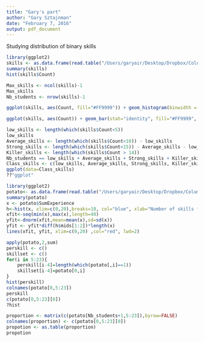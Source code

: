 ```yaml
---
title: "Gary's part"
author: "Gary Sztajnman"
date: "February 7, 2016"
output: pdf_document
---
```



Studying distribution of binary skills

```r
library(ggplot2)
skills <- as.data.frame(read.table("/Users/garyair/Desktop/Dropbox/Columbia/EDA/EDAV-Project-1/data/Skills binary.csv", header=TRUE, fill = TRUE, sep=","))
summary(skills)
hist(skills$Count)

Max_skills <- ncol(skills)-1
Max_skills
Nb_students <- nrow(skills)-1

ggplot(skills, aes(Count, fill="#FF9999")) + geom_histogram(binwidth = 0.5)

ggplot(skills, aes(Count)) + geom_bar(stat="identity", fill="#FF9999", colour="black")

low_skills <- length(which(skills$Count<5))
low_skills
Average_skills <- length(which(skills$Count<10)) - low_skills
Strong_skills <- length(which(skills$Count<15)) - Average_skills - low_skills
Killer_skills <- length(which(skills$Count > 14))
Nb_students == low_skills + Average_skills + Strong_skills + Killer_skills
Class_skills <- c(low_skills, Average_skills, Strong_skills, Killer_skills, Nb_students)
ggplot(data=Class_skills)
??"ggplot"
```


```r
library(ggplot2)
potato<- as.data.frame(read.table("/Users/garyair/Desktop/Dropbox/Columbia/EDA/EDAV-Project-1/data/Cleaned data.csv", header=TRUE, fill = TRUE, sep=","))
summary(potato)
x <- potato$SumExperience
h<-hist(x, xlim=c(0,20),breaks=10, col="blue", xlab="Number of skills from 0 to 20", main="Distribution of number of skills in class") 
xfit<-seq(min(x),max(x),length=40) 
yfit<-dnorm(xfit,mean=mean(x),sd=sd(x)) 
yfit <- yfit*diff(h$mids[1:2])*length(x) 
lines(xfit, yfit, xlim=c(0,20) ,col="red", lwd=2)

apply(potato,2,sum)
perskill <- c()
skillset <- c()
for(i in 5:23){
    perskill[i-4]=length(which(potato[,i]==1))
    skillset[i-4]=potato[0,i]
}
hist(perskill)
colnames(potato[0,5:23])
perskill
c(potato[0,5:23][0])
?hist

proportion <- matrix(c(potato[Nb_students+1,5:23]),byrow=FALSE)
colnames(proportion) <- c(potato[0,5:23][0])
propotion <- as.table(proportion)
propotion


```